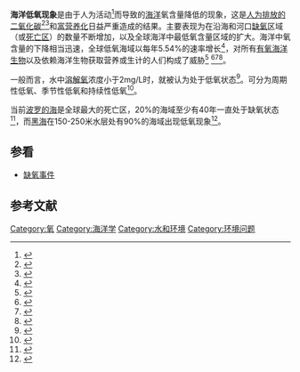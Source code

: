 '''海洋低氧现象'''是由于人为活动<ref name="IUCN2019">{{Cite book|last=Laffoley|first=D|last2=Baxter|first2=JM|title=Ocean deoxygenation : everyone’s problem|date=2019|publisher=Gland|location=Switzerland|isbn=978-2-8317-2013-5|pages=562|url=https://portals.iucn.org/library/node/48892|access-date=2020-11-14|archive-date=2021-04-13|archive-url=https://web.archive.org/web/20210413170615/https://portals.iucn.org/library/node/48892|dead-url=no}}</ref>而导致的[[大洋|海洋]]氧含量降低的现象，这是[[温室气体|人为排放的二氧化碳]]<ref name="Stramma">{{Cite journal|title=Expanding Oxygen-Minimum Zones in the Tropical Oceans|last=Stramma|first=L|last2=Johnson|first2=GC|date=2008|journal=Science|issue=5876|doi=10.1126/science.1153847|volume=320|pages=655–658|last3=Printall|first3=J|last4=Mohrholz|first4=V}}</ref><ref name="Mora">{{Cite journal|title=Biotic and Human Vulnerability to Projected Changes in Ocean Biogeochemistry over the 21st Century|last=Mora|first=C|date=2013|journal=PLOS Biology|issue=10|doi=10.1371/journal.pbio.1001682|volume=11|page=e1001682|display-authors=etal}}</ref>和[[富营养化|富营养化]]日益严重造成的结果。主要表现为在沿海和河口[[缺氧|缺氧]]区域（或[[死亡区|死亡区]]）的数量不断增加，以及全球海洋中最低氧含量区域的扩大。海洋中氧含量的下降相当迅速，全球低氧海域以每年5.54%的速率增长<ref>{{cite journal |last1=Vaquer-Sunyer |first1=Raquel |last2=Duarte |first2=Carlos M. |title=Thresholds of hypoxia for marine biodiversity |journal=Proceedings of the National Academy of Sciences |date=2008-10-07 |volume=105 |issue=40 |pages=15452–15457 |doi=10.1073/pnas.0803833105}}</ref>，对所有[[好氧生物|有氧]][[海洋生物|海洋生物]]以及依赖海洋生物获取营养或生计的人们构成了威胁<ref>{{cite news |last1= |first1= |title=Oceans suffocating as huge dead zones quadruple since 1950, scientists warn |url=https://www.theguardian.com/environment/2018/jan/04/oceans-suffocating-dead-zones-oxygen-starved |accessdate=2020-11-14 |work=The Guardian |date=2018-01-04 |archive-date=2021-04-13 |archive-url=https://web.archive.org/web/20210413015402/https://www.theguardian.com/environment/2018/jan/04/oceans-suffocating-dead-zones-oxygen-starved |dead-url=no }}</ref>  <ref>{{cite news |author1=Niina Heikkinen, ClimateWire |first1= |title=Ocean's Oxygen Starts Running Low |url=https://www.scientificamerican.com/article/ocean-s-oxygen-starts-running-low/ |accessdate=2020-11-14 |work=Scientific American |date=2016-05-02 |language=en |archive-date=2021-02-26 |archive-url=https://web.archive.org/web/20210226071346/https://www.scientificamerican.com/article/ocean-s-oxygen-starts-running-low/ |dead-url=no }}</ref><ref>{{cite journal |last1=Long |first1=Matthew C. |last2=Deutsch |first2=Curtis |last3=Ito |first3=Taka |title=Finding forced trends in oceanic oxygen: TRENDS IN DISSOLVED OXYGEN |journal=Global Biogeochemical Cycles |date=2016-02 |volume=30 |issue=2 |pages=381–397 |doi=10.1002/2015GB005310}}</ref><ref>{{cite news |title=Guest post: How global warming is causing ocean oxygen levels to fall |url=https://www.carbonbrief.org/guest-post-how-global-warming-is-causing-ocean-oxygen-levels-to-fall |accessdate=2020-11-14 |work=Carbon Brief |date=2018-06-15 |language=en |archive-date=2021-02-04 |archive-url=https://web.archive.org/web/20210204123358/https://www.carbonbrief.org/guest-post-how-global-warming-is-causing-ocean-oxygen-levels-to-fall |dead-url=no }}</ref>。

一般而言，水中[[溶解氧|溶解氧]]浓度小于2mg/L时，就被认为处于低氧状态<ref>{{cite journal |last1=Gray |first1=Js |last2=Wu |first2=Rs |last3=Or |first3=Yy |title=Effects of hypoxia and organic enrichment on the coastal marine environment |journal=Marine Ecology Progress Series |date=2002 |volume=238 |pages=249–279 |doi=10.3354/meps238249}}</ref>。可分为周期性低氧、季节性低氧和持续性低氧<ref>{{cite journal |last1=Diaz |first1=R. J. |last2=Rosenberg |first2=R. |title=Spreading Dead Zones and Consequences for Marine Ecosystems |journal=Science |date=2008-08-15 |volume=321 |issue=5891 |pages=926–929 |doi=10.1126/science.1156401}}</ref>。

当前[[波罗的海|波罗的海]]是全球最大的死亡区，20%的海域至少有40年一直处于缺氧状态<ref>{{cite journal |last1=Conley |first1=Daniel J. |last2=Humborg |first2=Christoph |last3=Rahm |first3=Lars |last4=Savchuk |first4=Oleg P. |last5=Wulff |first5=Fredrik |title=Hypoxia in the Baltic Sea and Basin-Scale Changes in Phosphorus Biogeochemistry |journal=Environmental Science & Technology |date=2002-12 |volume=36 |issue=24 |pages=5315–5320 |doi=10.1021/es025763w}}</ref>，而[[黑海|黑海]]在150-250米水层处有90%的海域出现低氧现象<ref>{{cite journal |last1=Diaz |first1=Robert J. |title=Overview of Hypoxia around the World |journal=Journal of Environmental Quality |date=2001-03 |volume=30 |issue=2 |pages=275–281 |doi=10.2134/jeq2001.302275x}}</ref>。
==参看==
* [[缺氧事件|缺氧事件]]

==参考文献==
{{reflist}}
{{规范控制}}
[[Category:氧|Category:氧]]
[[Category:海洋学|Category:海洋学]]
[[Category:水和环境|Category:水和环境]]
[[Category:环境问题|Category:环境问题]]